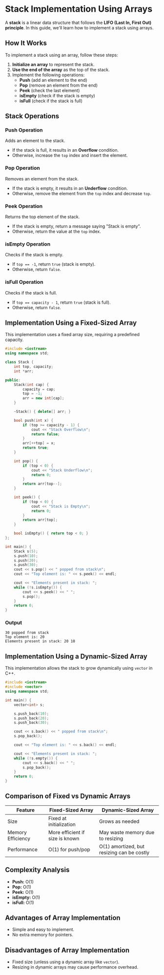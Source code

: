 # Stack Implementation Using Arrays

A **stack** is a linear data structure that follows the **LIFO (Last In, First Out) principle**. In this guide, we'll learn how to implement a stack using arrays.

## How It Works

To implement a stack using an array, follow these steps:

1. **Initialize an array** to represent the stack.
2. **Use the end of the array** as the top of the stack.
3. Implement the following operations:
   - **Push** (add an element to the end)
   - **Pop** (remove an element from the end)
   - **Peek** (check the last element)
   - **isEmpty** (check if the stack is empty)
   - **isFull** (check if the stack is full)

## Stack Operations

### Push Operation

Adds an element to the stack.

- If the stack is full, it results in an **Overflow** condition.
- Otherwise, increase the `top` index and insert the element.

### Pop Operation

Removes an element from the stack.

- If the stack is empty, it results in an **Underflow** condition.
- Otherwise, remove the element from the `top` index and decrease `top`.

### Peek Operation

Returns the top element of the stack.

- If the stack is empty, return a message saying "Stack is empty".
- Otherwise, return the value at the `top` index.

### isEmpty Operation

Checks if the stack is empty.

- If `top == -1`, return `true` (stack is empty).
- Otherwise, return `false`.

### isFull Operation

Checks if the stack is full.

- If `top == capacity - 1`, return `true` (stack is full).
- Otherwise, return `false`.

## Implementation Using a Fixed-Sized Array

This implementation uses a fixed array size, requiring a predefined capacity.

```cpp
#include <iostream>
using namespace std;

class Stack {
    int top, capacity;
    int *arr;

public:
    Stack(int cap) {
        capacity = cap;
        top = -1;
        arr = new int[cap];
    }

    ~Stack() { delete[] arr; }

    bool push(int x) {
        if (top >= capacity - 1) {
            cout << "Stack Overflow\n";
            return false;
        }
        arr[++top] = x;
        return true;
    }

    int pop() {
        if (top < 0) {
            cout << "Stack Underflow\n";
            return 0;
        }
        return arr[top--];
    }

    int peek() {
        if (top < 0) {
            cout << "Stack is Empty\n";
            return 0;
        }
        return arr[top];
    }

    bool isEmpty() { return top < 0; }
};

int main() {
    Stack s(5);
    s.push(10);
    s.push(20);
    s.push(30);
    cout << s.pop() << " popped from stack\n";
    cout << "Top element is: " << s.peek() << endl;

    cout << "Elements present in stack: ";
    while (!s.isEmpty()) {
        cout << s.peek() << " ";
        s.pop();
    }
    return 0;
}
```

### Output

```
30 popped from stack
Top element is: 20
Elements present in stack: 20 10
```

## Implementation Using a Dynamic-Sized Array

This implementation allows the stack to grow dynamically using `vector` in C++.

```cpp
#include <iostream>
#include <vector>
using namespace std;

int main() {
    vector<int> s;

    s.push_back(10);
    s.push_back(20);
    s.push_back(30);

    cout << s.back() << " popped from stack\n";
    s.pop_back();

    cout << "Top element is: " << s.back() << endl;

    cout << "Elements present in stack: ";
    while (!s.empty()) {
        cout << s.back() << " ";
        s.pop_back();
    }
    return 0;
}
```

## Comparison of Fixed vs Dynamic Arrays

| Feature           | Fixed-Sized Array               | Dynamic-Sized Array                        |
| ----------------- | ------------------------------- | ------------------------------------------ |
| Size              | Fixed at initialization         | Grows as needed                            |
| Memory Efficiency | More efficient if size is known | May waste memory due to resizing           |
| Performance       | O(1) for push/pop               | O(1) amortized, but resizing can be costly |

## Complexity Analysis

- **Push:** O(1)
- **Pop:** O(1)
- **Peek:** O(1)
- **isEmpty:** O(1)
- **isFull:** O(1)

## Advantages of Array Implementation

- Simple and easy to implement.
- No extra memory for pointers.

## Disadvantages of Array Implementation

- Fixed size (unless using a dynamic array like `vector`).
- Resizing in dynamic arrays may cause performance overhead.
